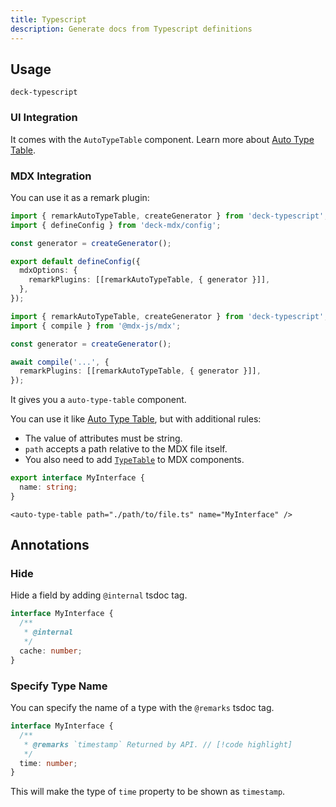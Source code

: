 ```yaml
---
title: Typescript
description: Generate docs from Typescript definitions
---
```


## Usage

```package-install
deck-typescript
```

### UI Integration

It comes with the `AutoTypeTable` component. Learn more about [Auto Type Table](/docs/ui/components/auto-type-table).

### MDX Integration

You can use it as a remark plugin:

```ts title="source.config.ts" tab="deck MDX"
import { remarkAutoTypeTable, createGenerator } from 'deck-typescript';
import { defineConfig } from 'deck-mdx/config';

const generator = createGenerator();

export default defineConfig({
  mdxOptions: {
    remarkPlugins: [[remarkAutoTypeTable, { generator }]],
  },
});
```

```ts tab="MDX Compiler"
import { remarkAutoTypeTable, createGenerator } from 'deck-typescript';
import { compile } from '@mdx-js/mdx';

const generator = createGenerator();

await compile('...', {
  remarkPlugins: [[remarkAutoTypeTable, { generator }]],
});
```

It gives you a `auto-type-table` component.

You can use it like [Auto Type Table](/docs/ui/components/auto-type-table), but with additional rules:

- The value of attributes must be string.
- `path` accepts a path relative to the MDX file itself.
- You also need to add [`TypeTable`](/docs/ui/components/type-table) to MDX components.

```ts title="path/to/file.ts"
export interface MyInterface {
  name: string;
}
```

```mdx title="page.mdx"
<auto-type-table path="./path/to/file.ts" name="MyInterface" />
```

## Annotations

### Hide

Hide a field by adding `@internal` tsdoc tag.

```ts
interface MyInterface {
  /**
   * @internal
   */
  cache: number;
}
```

### Specify Type Name

You can specify the name of a type with the `@remarks` tsdoc tag.

```ts
interface MyInterface {
  /**
   * @remarks `timestamp` Returned by API. // [!code highlight]
   */
  time: number;
}
```

This will make the type of `time` property to be shown as `timestamp`.
